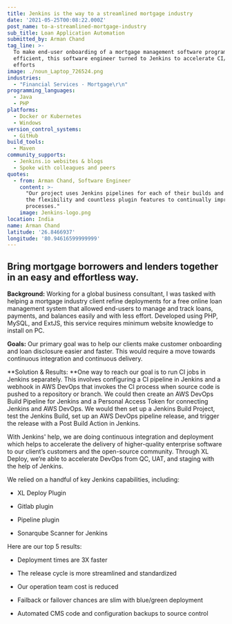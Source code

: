 ```yaml
---
title: Jenkins is the way to a streamlined mortgage industry
date: '2021-05-25T00:08:22.000Z'
post_name: to-a-streamlined-mortgage-industry
sub_title: Loan Application Automation
submitted_by: Arman Chand
tag_line: >-
  To make end-user onboarding of a mortgage management software program more
  efficient, this software engineer turned to Jenkins to accelerate CI/CD
  efforts
image: ./noun_Laptop_726524.png
industries:
  - "Financial Services - Mortgage\r\n"
programming_languages:
  - Java
  - PHP
platforms:
  - Docker or Kubernetes
  - Windows
version_control_systems:
  - GitHub
build_tools:
  - Maven
community_supports:
  - Jenkins.io websites & blogs
  - Spoke with colleagues and peers
quotes:
  - from: Arman Chand, Software Engineer
    content: >-
      "Our project uses Jenkins pipelines for each of their builds and relies on
      the flexibility and countless plugin features to continually improve their
      processes."
    image: Jenkins-logo.png
location: India
name: Arman Chand
latitude: '26.8466937'
longitude: '80.94616599999999'
---
```

## Bring mortgage borrowers and lenders together in an easy and effortless way.

**Background:** Working for a global business consultant, I was tasked with helping a mortgage industry client refine deployments for a free online loan management system that allowed end-users to manage and track loans, payments, and balances easily and with less effort. Developed using PHP, MySQL, and ExtJS, this service requires minimum website knowledge to install on PC.

**Goals:** Our primary goal was to help our clients make customer onboarding and loan disclosure easier and faster. This would require a move towards continuous integration and continuous delivery.

<Testimonal idx="0" />

**Solution & Results: **One way to reach our goal is to run CI jobs in Jenkins separately. This involves configuring a CI pipeline in Jenkins and a webhook in AWS DevOps that invokes the CI process when source code is pushed to a repository or branch. We could then create an AWS DevOps Build Pipeline for Jenkins and a Personal Access Token for connecting Jenkins and AWS DevOps. We would then set up a Jenkins Build Project, test the Jenkins Build, set up an AWS DevOps pipeline release, and trigger the release with a Post Build Action in Jenkins.

With Jenkins' help, we are doing continuous integration and deployment which helps to accelerate the delivery of higher-quality enterprise software to our client’s customers and the open-source community. Through XL Deploy, we’re able to accelerate DevOps from QC, UAT, and staging with the help of Jenkins.

We relied on a handful of key Jenkins capabilities, including:

-   XL Deploy Plugin

-   Gitlab plugin

-   Pipeline plugin

-   Sonarqube Scanner for Jenkins

Here are our top 5 results:

-   Deployment times are 3X faster

-   The release cycle is more streamlined and standardized

-   Our operation team cost is reduced

-   Failback or failover chances are slim with blue/green deployment

-   Automated CMS code and configuration backups to source control
